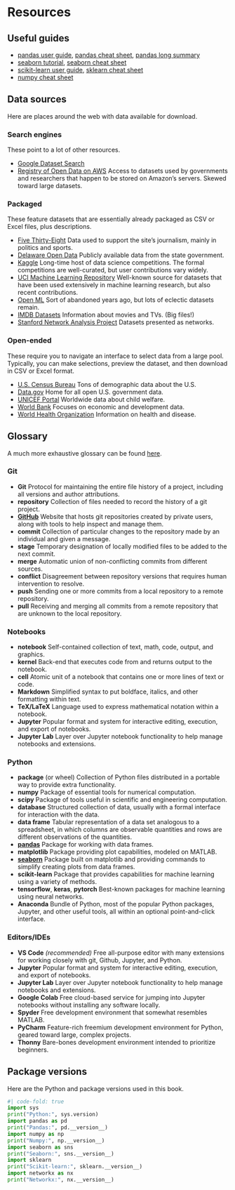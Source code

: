 # Resources {.unnumbered}

## Useful guides

* [pandas user guide](https://pandas.pydata.org/docs/user_guide/index.html), [pandas cheat sheet](https://pandas.pydata.org/Pandas_Cheat_Sheet.pdf), [pandas long summary](https://www.webpages.uidaho.edu/~stevel/504/pandas%20dataframe%20notes.pdf)
* [seaborn tutorial](https://seaborn.pydata.org/tutorial.html), [seaborn cheat sheet](https://interactivechaos.com/sites/default/files/data/seaborn_cheat_sheet.pdf)
* [scikit-learn user guide](https://scikit-learn.org/stable/user_guide.html), [sklearn cheat sheet](http://datacamp-community-prod.s3.amazonaws.com/eb807da5-dce5-4b97-a54d-74e89f14266b)
* [numpy cheat sheet](https://res.cloudinary.com/dyd911kmh/image/upload/v1676302459/Marketing/Blog/Numpy_Cheat_Sheet.pdf)

## Data sources

Here are places around the web with data available for download.

### Search engines

These point to a lot of other resources.

* [Google Dataset Search](https://datasetsearch.research.google.com)
* [Registry of Open Data on AWS](https://registry.opendata.aws/) Access to datasets used by governments and researchers that happen to be stored on Amazon's servers. Skewed toward large datasets.

### Packaged

These feature datasets that are essentially already packaged as CSV or Excel files, plus descriptions.

* [Five Thirty-Eight](https://data.fivethirtyeight.com/) Data used to support the site's journalism, mainly in politics and sports. 
* [Delaware Open Data](https://data.delaware.gov) Publicly available data from the state government.
* [Kaggle](https://www.kaggle.com/datasets) Long-time host of data science competitions. The formal competitions are well-curated, but user contributions vary widely.
* [UCI Machine Learning Repository](https://archive-beta.ics.uci.edu) Well-known source for datasets that have been used extensively in machine learning research, but also recent contributions.
* [Open ML](https://www.openml.org/search?type=data&from=300&q=qualities.NumberOfClasses%3A%3E2) Sort of abandoned years ago, but lots of eclectic datasets remain.
* [IMDB Datasets](https://www.imdb.com/interfaces/) Information about movies and TVs. (Big files!)
* [Stanford Network Analysis Project](https://snap.stanford.edu/index.html) Datasets presented as networks.

### Open-ended

These require you to navigate an interface to select data from a large pool. Typically, you can make selections, preview the dataset, and then download in CSV or Excel format.

* [U.S. Census Bureau](https://data.census.gov/cedsci/) Tons of demographic data about the U.S.
* [Data.gov](https://www.data.gov/) Home for all open U.S. government data.
* [UNICEF Portal](https://open.unicef.org) Worldwide data about child welfare.
* [World Bank](https://datacatalog.worldbank.org/home) Focuses on economic and development data.
* [World Health Organization](https://www.who.int/gho/database/en/) Information on health and disease.

## Glossary

A much more exhaustive glossary can be found [here](https://www.analyticsvidhya.com/glossary-of-common-statistics-and-machine-learning-terms/).

### Git

* **Git** Protocol for maintaining the entire file history of a project, including all versions and author attributions.
* **repository** Collection of files needed to record the history of a git project.
* [**GitHub**](https://github.com) Website that hosts git repositories created by private users, along with tools to help inspect and manage them.
* **commit** Collection of particular changes to the repository made by an individual and given a message.
* **stage** Temporary designation of locally modified files to be added to the next commit.
* **merge** Automatic union of non-conflicting commits from different sources.
* **conflict** Disagreement between repository versions that requires human intervention to resolve.
* **push** Sending one or more commits from a local repository to a remote repository.
* **pull** Receiving and merging all commits from a remote repository that are unknown to the local repository.

### Notebooks

* **notebook** Self-contained collection of text, math, code, output, and graphics.
* **kernel** Back-end that executes code from and returns output to the notebook.
* **cell** Atomic unit of a notebook that contains one or more lines of text or code.
* **Markdown** Simplified syntax to put boldface, italics, and other formatting within text.
* **TeX/LaTeX** Language used to express mathematical notation within a notebook.
* **Jupyter** Popular format and system for interactive editing, execution, and export of notebooks.
* **Jupyter Lab** Layer over Jupyter notebook functionality to help manage notebooks and extensions.

### Python

* **package** (or wheel) Collection of Python files distributed in a portable way to provide extra functionality.
* **numpy** Package of essential tools for numerical computation.
* **scipy** Package of tools useful in scientific and engineering computation.
* **database** Structured collection of data, usually with a formal interface for interaction with the data.
* **data frame** Tabular representation of a data set analogous to a spreadsheet, in which columns are observable quantities and rows are different observations of the quantities.
* [**pandas**](https://pandas.pydata.org/docs/user_guide/index.html) Package for working with data frames.
* **matplotlib** Package providing plot capabilities, modeled on MATLAB.
* [**seaborn**](https://seaborn.pydata.org/tutorial.html) Package built on matplotlib and providing commands to simplify creating plots from data frames.
* **scikit-learn** Package that provides capabilities for machine learning using a variety of methods.
* **tensorflow**, **keras**, **pytorch** Best-known packages for machine learning using neural networks.
* **Anaconda** Bundle of Python, most of the popular Python packages, Jupyter, and other useful tools, all within an optional point-and-click interface.

### Editors/IDEs

* **VS Code** *(recommended)* Free all-purpose editor with many extensions for working closely with git, Github, Jupyter, and Python.
* **Jupyter** Popular format and system for interactive editing, execution, and export of notebooks.
* **Jupyter Lab** Layer over Jupyter notebook functionality to help manage notebooks and extensions.
* **Google Colab** Free cloud-based service for jumping into Jupyter notebooks without installing any software locally.
* **Spyder** Free development environment that somewhat resembles MATLAB.
* **PyCharm** Feature-rich freemium development environment for Python, geared toward large, complex projects.
* **Thonny** Bare-bones development environment intended to prioritize beginners.

## Package versions

Here are the Python and package versions used in this book.
```python
#| code-fold: true
import sys
print("Python:", sys.version)
import pandas as pd
print("Pandas:", pd.__version__)
import numpy as np
print("Numpy:", np.__version__)
import seaborn as sns
print("Seaborn:", sns.__version__)
import sklearn
print("Scikit-learn:", sklearn.__version__)
import networkx as nx
print("Networkx:", nx.__version__)
```